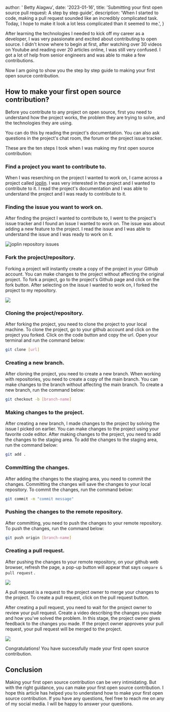 
  author: ' Betty Alagwu',
  date: '2023-01-16',
  title: 'Submitting your first open source pull request: A step by step guide',
  description:
    'When I started to code, making a pull request sounded like an incredibly complicated task. Today, I hope to make it look a lot less complicated than it seemed to me.',
}


After learning the technologies I needed to kick off my career as a developer, I was very passionate and excited about contributing to open source. I didn't know where to begin at first, after watching over 30 videos on Youtube and reading over 20 articles online, I was still very confused. I got a lot of help from senior engineers and was able to make a few contributions.

Now I am going to show you the step by step guide to making your first open source contribution.

## How to make your first open source contribution?

Before you contribute to any project on open source, first you need to understand how the project works, the problem they are trying to solve, and the technologies they are using.

You can do this by reading the project's documentation. You can also ask questions in the project's chat room, the forum or the project issue tracker.

These are the ten steps I took when I was making my first open source contribution:

### Find a project you want to contribute to.

When I was reserching on the project I wanted to work on, I came across a project called [joplin](https://joplinapp.org/).
I was very interested in the project and I wanted to contribute to it. I read the project's documentation and I was able to understand the project and I was ready to contribute to it.

### Finding the issue you want to work on.

After finding the project I wanted to contribute to, I went to the project's issue tracker and I found an issue I wanted to work on. The issue was about adding a new feature to the project. I read the issue and I was able to understand the issue and I was ready to work on it.

![joplin repository issues](https://res.cloudinary.com/dq5e0bbl8/image/upload/v1674099994/image-6_b9ftbq.png)

### Fork the project/repository.

Forking a project will instantly create a copy of the project in your Github account. You can make changes to the project without affecting the original project. To fork a project, go to the project's Github page and click on the fork button. After selecting on the issue I wanted to work on, I forked the project to my repository.

![](https://res.cloudinary.com/dq5e0bbl8/image/upload/v1674100220/image-7_uzwldr.png)

### Cloning the project/repository.

After forking the project, you need to clone the project to your local machine. To clone the project, go to your github account and click on the project you forked. Click on the code button and copy the url. Open your terminal and run the command below:

```bash
git clone [url]
```

### Creating a new branch.

After cloning the project, you need to create a new branch. When working with repositories, you need to create a copy of the main branch. You can make changes to the branch without affecting the main branch. To create a new branch, run the command below:

```bash
git checkout -b [branch-name]
```

### Making changes to the project.

After creating a new branch, I made changes to the project by solving the issue I picked on earlier. You can make changes to the project using your favorite code editor. After making changes to the project, you need to add the changes to the staging area. To add the changes to the staging area, run the command below:

```bash
git add .
```

### Committing the changes.

After adding the changes to the staging area, you need to commit the changes. Committing the changes will save the changes to your local repository. To commit the changes, run the command below:

```bash
git commit -m "commit message"
```

### Pushing the changes to the remote repository.

After committing, you need to push the changes to your remote repository. To push the changes, run the command below:

```bash
git push origin [branch-name]
```

### Creating a pull request.

After pushing the changes to your remote repository, on your github web browser, refresh the page, a pop-up button will appear that says `compare & pull request` .

![](https://res.cloudinary.com/dq5e0bbl8/image/upload/v1674409948/pull-request-image_m8dufo.png)

A pull request is a request to the project owner to merge your changes to the project. To create a pull request, click on the pull request button.

After creating a pull request, you need to wait for the project owner to review your pull request. Create a video describing the changes you made and how you've solved the problem. In this stage, the project owner gives feedback to the changes you made. If the project owner approves your pull request, your pull request will be merged to the project.

![](https://res.cloudinary.com/dq5e0bbl8/image/upload/v1674100955/image-14_yzui17.png)

Congratulations! You have successfully made your first open source contribution.

## Conclusion

Making your first open source contribution can be very intimidating. But with the right guidance, you can make your first open source contribution. I hope this article has helped you to understand how to make your first open source contribution. If you have any questions, feel free to reach me on any of my social media. I will be happy to answer your questions.
